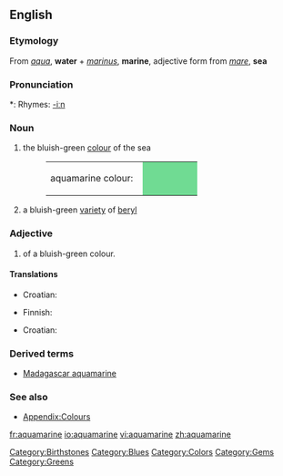 {{wikipedia}}
==English==

===Etymology===
From {{L.}} ''[[aqua]]'', '''water''' + ''[[marinus]]'', '''marine''', adjective form from ''[[mare]]'', '''sea'''

===Pronunciation===
*: Rhymes: [[Rhymes:English:-iːn|-iːn]]

===Noun===
{{en-noun}}

# {{colour}} the bluish-green [[colour]] of the sea
#: <table><tr><td>aquamarine colour: &nbsp;</td><td bgcolor="#70DB93" width="80">&nbsp; </td></tr></table>
# a bluish-green [[variety]] of [[beryl]]

===Adjective===
{{en-adj}}

# {{color}} of a bluish-green colour.

====Translations====
{{trans-top|aquamarine colour}}
* Croatian: {{t-|hr|akvamarin|m}}
{{trans-mid}}
* Finnish: {{t-|fi|akvamariini}}
{{trans-bottom}}

{{trans-top|type of beryl}}
* Croatian: {{t-|hr|akvamarin|m}}
{{trans-mid}}
{{trans-bottom}}

===Derived terms===
* [[Madagascar aquamarine]]

===See also===
* [[Appendix:Colours]]

[[Category:Birthstones]]
[[Category:Blues]]
[[Category:Colors]]
[[Category:Gems]]
[[Category:Greens]]

[[fr:aquamarine]]
[[io:aquamarine]]
[[vi:aquamarine]]
[[zh:aquamarine]]
